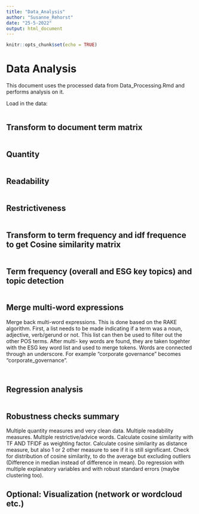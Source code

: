```yaml
---
title: "Data_Analysis"
author: "Susanne_Rehorst"
date: "25-5-2022"
output: html_document
---
```


```r
knitr::opts_chunk$set(echo = TRUE)
```

# Data Analysis
This document uses the processed data from Data_Processing.Rmd and performs analysis on it.

Load in the data:
```r

```

## Transform to document term matrix
```r

```

## Quantity
```r

```

## Readability
```r

```

## Restrictiveness
```r

```

## Transform to term frequency and idf frequence to get Cosine similarity matrix
```r

```

## Term frequency (overall and ESG key topics) and topic detection
```r

```

## Merge multi-word expressions
Merge back multi-word expressions. This is done based on the RAKE algorithm. First, a list needs to be made indicating if a term was a noun, adjective, verb/gerund or not. This list can then be used to filter out the other POS terms. After multi- key words are found, they are taken togehter with the ESG key word list and used to merge tokens. Words are connected through an underscore. For example "corporate governance" becomes "corporate_governance".
```r

```


```r

```

## Regression analysis
```r

```

## Robustness checks summary
Multiple quantity measures and very clean data. Multiple readability measures. Multiple restrictive/advice words. Calculate cosine similarity with TF AND TFIDF as weighting factor. Calculate cosine similarity as distance measure, but also 1 or 2 other measure to see if it is still significant. Check for distribution of cosine similarity, to do the average but excluding outliers (Difference in median instead of difference in mean). Do regression with multiple explanatory variables and with robust standard errors (maybe clustering too). 

## Optional: Visualization (network or wordcloud etc.)
```r

```

